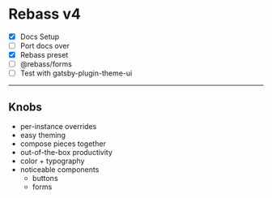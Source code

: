 
# Rebass v4

- [x] Docs Setup
- [ ] Port docs over
- [x] Rebass preset
- [ ] @rebass/forms
- [ ] Test with gatsby-plugin-theme-ui

---

## Knobs
- per-instance overrides
- easy theming
- compose pieces together
- out-of-the-box productivity
- color + typography
- noticeable components
  - buttons
  - forms


